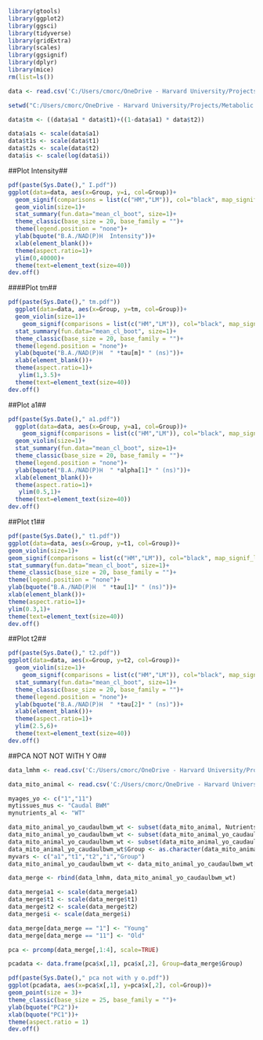 
```r
library(gtools)
library(ggplot2)
library(ggsci)
library(tidyverse)
library(gridExtra)
library(scales)
library(ggsignif)
library(dplyr)
library(mice)
rm(list=ls())

data <- read.csv('C:/Users/cmorc/OneDrive - Harvard University/Projects/Metabolic Aging Atlas/C.-elegans-Mitochondrial-Aging/HM LM Analysis/FLIM_Mito_LLSL.csv')

setwd("C:/Users/cmorc/OneDrive - Harvard University/Projects/Metabolic Aging Atlas/C.-elegans-Mitochondrial-Aging/HM LM Analysis/")

data$tm <- ((data$a1 * data$t1)+((1-data$a1) * data$t2))

data$a1s <- scale(data$a1)
data$t1s <- scale(data$t1)
data$t2s <- scale(data$t2)
data$is <- scale(log(data$i))

```

##Plot Intensity##
```r
pdf(paste(Sys.Date()," I.pdf"))
ggplot(data=data, aes(x=Group, y=i, col=Group))+
  geom_signif(comparisons = list(c("HM","LM")), col="black", map_signif_level = TRUE, size=1, textsize=20)+
  geom_violin(size=1)+
  stat_summary(fun.data="mean_cl_boot", size=1)+
  theme_classic(base_size = 20, base_family = "")+
  theme(legend.position = "none")+
  ylab(bquote("B.A./NAD(P)H  Intensity"))+
  xlab(element_blank())+
  theme(aspect.ratio=1)+
  ylim(0,40000)+
  theme(text=element_text(size=40)) 
dev.off()
```

####Plot tm##
```r
pdf(paste(Sys.Date()," tm.pdf"))
  ggplot(data=data, aes(x=Group, y=tm, col=Group))+
  geom_violin(size=1)+
    geom_signif(comparisons = list(c("HM","LM")), col="black", map_signif_level = TRUE, size=1, textsize=20)+
  stat_summary(fun.data="mean_cl_boot", size=1)+
  theme_classic(base_size = 20, base_family = "")+
  theme(legend.position = "none")+
  ylab(bquote("B.A./NAD(P)H  " *tau[m]* " (ns)"))+
  xlab(element_blank())+
  theme(aspect.ratio=1)+
   ylim(1,3.5)+
  theme(text=element_text(size=40))
dev.off()
```

##Plot a1##
```r
pdf(paste(Sys.Date()," a1.pdf"))
  ggplot(data=data, aes(x=Group, y=a1, col=Group))+
    geom_signif(comparisons = list(c("HM","LM")), col="black", map_signif_level = TRUE, size=1, textsize=20)+
  geom_violin(size=1)+
  stat_summary(fun.data="mean_cl_boot", size=1)+
  theme_classic(base_size = 20, base_family = "")+
  theme(legend.position = "none")+
  ylab(bquote("B.A./NAD(P)H  " *alpha[1]* " (ns)"))+
  xlab(element_blank())+
  theme(aspect.ratio=1)+
   ylim(0.5,1)+
  theme(text=element_text(size=40))
dev.off()

```
##Plot t1##
```r
pdf(paste(Sys.Date()," t1.pdf"))
ggplot(data=data, aes(x=Group, y=t1, col=Group))+
geom_violin(size=1)+
geom_signif(comparisons = list(c("HM","LM")), col="black", map_signif_level = TRUE, size=1, textsize=20)+
stat_summary(fun.data="mean_cl_boot", size=1)+
theme_classic(base_size = 20, base_family = "")+
theme(legend.position = "none")+
ylab(bquote("B.A./NAD(P)H  " *tau[1]* " (ns)"))+
xlab(element_blank())+
theme(aspect.ratio=1)+
ylim(0.3,1)+
theme(text=element_text(size=40))
dev.off()
```


##Plot t2##
```r
pdf(paste(Sys.Date()," t2.pdf"))
ggplot(data=data, aes(x=Group, y=t2, col=Group))+
  geom_violin(size=1)+
    geom_signif(comparisons = list(c("HM","LM")), col="black", map_signif_level = TRUE, size=1, textsize=20)+
  stat_summary(fun.data="mean_cl_boot", size=1)+
  theme_classic(base_size = 20, base_family = "")+
  theme(legend.position = "none")+
  ylab(bquote("B.A./NAD(P)H  " *tau[2]* " (ns)"))+
  xlab(element_blank())+
  theme(aspect.ratio=1)+
  ylim(2.5,6)+
  theme(text=element_text(size=40)) 
dev.off()
```


##PCA NOT NOT WITH Y O##
```r
data_lmhm <- read.csv('C:/Users/cmorc/OneDrive - Harvard University/Projects/Metabolic Aging Atlas/C.-elegans-Mitochondrial-Aging/HM LM Analysis/FLIM_Mito_LLSL.csv')

data_mito_animal <- read.csv('C:/Users/cmorc/OneDrive - Harvard University/Projects/Metabolic Aging Atlas/C.-elegans-Mitochondrial-Aging/FLIM_Mito_Median_Per_Animal_052623.csv')

myages_yo <- c("1","11")
mytissues_mus <- "Caudal BWM"
mynutrients_al <- "WT"

data_mito_animal_yo_caudaulbwm_wt <- subset(data_mito_animal, Nutrients%in%mynutrients_al)
data_mito_animal_yo_caudaulbwm_wt <- subset(data_mito_animal_yo_caudaulbwm_wt, TissueFullName%in%mytissues_mus)
data_mito_animal_yo_caudaulbwm_wt <- subset(data_mito_animal_yo_caudaulbwm_wt, Age%in%myages_yo)
data_mito_animal_yo_caudaulbwm_wt$Group <- as.character(data_mito_animal_yo_caudaulbwm_wt$Age)
myvars <- c("a1","t1","t2","i","Group")
data_mito_animal_yo_caudaulbwm_wt <- data_mito_animal_yo_caudaulbwm_wt[myvars]

data_merge <- rbind(data_lmhm, data_mito_animal_yo_caudaulbwm_wt)

data_merge$a1 <- scale(data_merge$a1)
data_merge$t1 <- scale(data_merge$t1)
data_merge$t2 <- scale(data_merge$t2)
data_merge$i <- scale(data_merge$i)

data_merge[data_merge == "1"] <- "Young"
data_merge[data_merge == "11"] <- "Old"

pca <- prcomp(data_merge[,1:4], scale=TRUE)

pcadata <- data.frame(pca$x[,1], pca$x[,2], Group=data_merge$Group)

pdf(paste(Sys.Date()," pca not with y o.pdf"))
ggplot(pcadata, aes(x=pca$x[,1], y=pca$x[,2], col=Group))+
geom_point(size = 3)+
theme_classic(base_size = 25, base_family = "")+
ylab(bquote("PC2"))+
xlab(bquote("PC1"))+
theme(aspect.ratio = 1)
dev.off()
```








